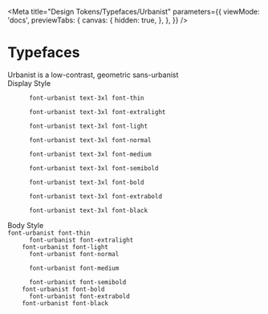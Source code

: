 
<Meta
  title="Design Tokens/Typefaces/Urbanist"
  parameters={{
    viewMode: 'docs',
    previewTabs: {
      canvas: {
        hidden: true,
      },
    },
  }}
/>

# Typefaces

<div class="mb-8 font-urbanist">
    <outline-heading level="h2" level-size="3xl" level-style="thin" class="mb-10 font-urbanist">
    Urbanist is a low-contrast, geometric sans-urbanist
  </outline-heading>
</div>

<div class="font-urbanist my-4 pb-4 border-b border-demo-lightGray">
  <outline-heading level="h3" level-size="3xl" level-style="normal">
    Display Style
  </outline-heading>
</div>

<Canvas>
  <div>
    <code class="font-urbanist text-3xl font-thin block mb-2 lg:mb-4">
      font-urbanist text-3xl font-thin
    </code>
    <code class="font-urbanist text-3xl font-extralight block mb-2 lg:mb-4">
      font-urbanist text-3xl font-extralight
    </code>
    <code class="font-urbanist text-3xl font-light block mb-2 lg:mb-4">
      font-urbanist text-3xl font-light
    </code>
    <code class="font-urbanist text-3xl font-normal block mb-2 lg:mb-4">
      font-urbanist text-3xl font-normal
    </code>
    <code class="font-urbanist text-3xl font-medium block mb-2 lg:mb-4">
      font-urbanist text-3xl font-medium
    </code>
    <code class="font-urbanist text-3xl font-semibold block mb-2 lg:mb-4">
      font-urbanist text-3xl font-semibold
    </code>
    <code class="font-urbanist text-3xl font-bold block mb-2 lg:mb-4">
      font-urbanist text-3xl font-bold
    </code>
    <code class="font-urbanist text-3xl font-extrabold block mb-2 lg:mb-4">
      font-urbanist text-3xl font-extrabold
    </code>
    <code class="font-urbanist text-3xl font-black block mb-2 lg:mb-4">
      font-urbanist text-3xl font-black
    </code>
  </div>
</Canvas>

<div class="my-4 pb-4 border-b border-demo-lightGray">
  <outline-heading level="h3" level-size="3xl" level-style="normal">
    Body Style
  </outline-heading>
</div>

<Canvas>
  <div>
    <code class="font-urbanist font-thin block lg:mb-2">font-urbanist font-thin</code>
    <code class="font-urbanist font-extralight block lg:mb-2">
      font-urbanist font-extralight
    </code>
    <code class="font-urbanist font-light block lg:mb-2">font-urbanist font-light</code>
    <code class="font-urbanist font-normal block lg:mb-2">
      font-urbanist font-normal
    </code>
    <code class="font-urbanist font-medium block lg:mb-2">
      font-urbanist font-medium
    </code>
    <code class="font-urbanist font-semibold block lg:mb-2">
      font-urbanist font-semibold
    </code>
    <code class="font-urbanist font-bold block lg:mb-2">font-urbanist font-bold</code>
    <code class="font-urbanist font-extrabold block lg:mb-2">
      font-urbanist font-extrabold
    </code>
    <code class="font-urbanist font-black block lg:mb-2">font-urbanist font-black</code>
  </div>
</Canvas>
